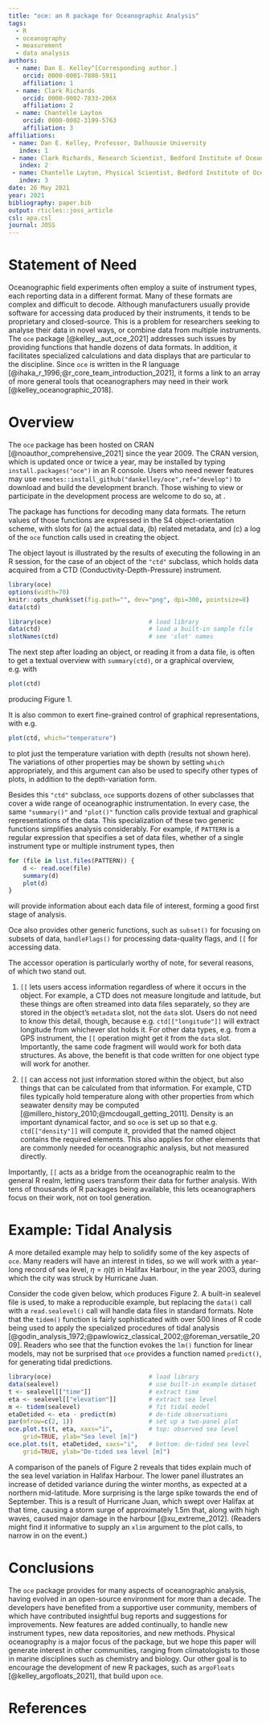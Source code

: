 ```yaml
---
title: "oce: an R package for Oceanographic Analysis"
tags:
  - R
  - oceanography
  - measurement
  - data analysis
authors:
  - name: Dan E. Kelley^[Corresponding author.]
    orcid: 0000-0001-7808-5911
    affiliation: 1
  - name: Clark Richards
    orcid: 0000-0002-7833-206X
    affiliation: 2
  - name: Chantelle Layton
    orcid: 0000-0002-3199-5763
    affiliation: 3
affiliations:
 - name: Dan E. Kelley, Professor, Dalhousie University
   index: 1
 - name: Clark Richards, Research Scientist, Bedford Institute of Oceanography, Department of Fisheries and Oceans, Canada; also Adjunct Professor, Dalhousie University
   index: 2
 - name: Chantelle Layton, Physical Scientist, Bedford Institute of Oceanography, Department of Fisheries and Oceans, Canada
   index: 3
date: 26 May 2021
year: 2021
bibliography: paper.bib
output: rticles::joss_article
csl: apa.csl
journal: JOSS
---
```


# Statement of Need

Oceanographic field experiments often employ a suite of instrument types, each
reporting data in a different format. Many of these formats are complex and
difficult to decode. Although manufacturers usually provide software for
accessing data produced by their instruments, it tends to be proprietary and
closed-source. This is a problem for researchers seeking to analyse their data
in novel ways, or combine data from multiple instruments. The `oce` package
[@kelley__aut_oce_2021] addresses such issues by providing functions that
handle dozens of data formats. In addition, it facilitates specialized
calculations and data displays that are particular to the discipline.  Since
`oce` is written in the R language
[@ihaka_r_1996;@r_core_team_introduction_2021], it forms a link to an array of
more general tools that oceanographers may need in their work
[@kelley_oceanographic_2018].

# Overview

The `oce` package has been hosted on CRAN [@noauthor_comprehensive_2021] since
the year 2009. The CRAN version, which is updated once or twice a year, may be
installed by typing `install.packages("oce")` in an R console. Users who need
newer features may use `remotes::install_github("dankelley/oce",ref="develop")`
to download and build the development branch. Those wishing to view or
participate in the development process are welcome to do so, at
\url{https://github.com/dankelley/oce}.

The package has functions for decoding many data formats.  The return values of
those functions are expressed in the S4 object-orientation scheme, with slots
for (a) the actual data, (b) related metadata, and (c) a log of the `oce`
function calls used in creating the object.

The object layout is illustrated by the results of executing the following in
an R session, for the case of an object of the `"ctd"` subclass, which holds
data acquired from a CTD (Conductivity-Depth-Pressure) instrument.
```r
library(oce)
options(width=70)
knitr::opts_chunk$set(fig.path="", dev="png", dpi=300, pointsize=8)
data(ctd)
```
```r
library(oce)                           # load library
data(ctd)                              # load a built-in sample file
slotNames(ctd)                         # see 'slot' names
```

The next step after loading an object, or reading it from a data file, is often
to get a textual overview with `summary(ctd)`, or a graphical overview, e.g. with
```r
plot(ctd)
```
producing Figure 1.

It is also common to exert fine-grained control of graphical representations,
with e.g.
```r
plot(ctd, which="temperature")
```
to plot just the temperature variation with depth (results not shown here). The
variations of other properties may be shown by setting `which` appropriately,
and this argument can also be used to specify other types of plots, in addition
to the depth-variation form.

Besides this `"ctd"` subclass, `oce` supports dozens of other subclasses that
cover a wide range of oceanographic instrumentation.  In every case, the same
`"summary()"` and `"plot()"` function calls provide textual and graphical
representations of the data.  This specialization of these two generic
functions simplifies analysis considerably.  For example, if `PATTERN` is a
regular expression that specifies a set of data files, whether of a single
instrument type or multiple instrument types, then
```r
for (file in list.files(PATTERN)) {
    d <- read.oce(file)
    summary(d)
    plot(d)
}
```
will provide information about each data file of interest, forming a good
first stage of analysis.

Oce also provides other generic functions, such as `subset()` for focusing on
subsets of data, `handleFlags()` for processing data-quality flags, and `[[`
for accessing data.

The accessor operation is particularly worthy of note, for several reasons, of
which two stand out.

1. `[[` lets users access information regardless of where it occurs in the
   object. For example, a CTD does not measure longitude and latitude, but
these things are often streamed into data files separately, so they are stored
in the object's `metadata` slot, not the `data` slot.  Users do not need to
know this detail, though, because e.g. `ctd[["longitude"]]` will extract
longitude from whichever slot holds it.  For other data types, e.g. from a GPS
instrument, the `[[` operation might get it from the `data` slot.  Importantly,
the same code fragment will would work for both data structures.  As above, the
benefit is that code written for one object type will work for another.

2. `[[` can access not just information stored within the object, but also
   things that can be calculated from that information. For example, CTD files
typically hold temperature along with other properties from which seawater
density may be computed [@millero_history_2010;@mcdougall_getting_2011].
Density is an important dynamical factor, and so `oce` is set up so that e.g.
`ctd[["density"]]` will compute it, provided that the named object contains the
required elements.  This also applies for other elements that are commonly
needed for oceanographic analysis, but not measured directly.

Importantly, `[[` acts as a bridge from the oceanographic realm to the general
R realm, letting users transform their data for further analysis.  With tens of
thousands of R packages being available, this lets oceanographers focus on
their work, not on tool generation.

# Example: Tidal Analysis

A more detailed example may help to solidify some of the key aspects of `oce`.
Many readers will have an interest in tides, so we will work with a year-long
record of sea level, $\eta=\eta(t)$ in Halifax Harbour, in the year 2003,
during which the city was struck by Hurricane Juan.

Consider the code given below, which produces Figure 2.  A built-in sealevel
file is used, to make a reproducible example, but replacing the `data()` call
with a `read.sealevel()` call will handle data files in standard formats.  Note
that the `tidem()` function is fairly sophisticated with over 500 lines of R
code being used to apply the specialized procedures of tidal analysis
[@godin_analysis_1972;@pawlowicz_classical_2002;@foreman_versatile_2009].
Readers who see that the function evokes the `lm()` function for linear models,
may not be surprised that `oce` provides a function named `predict()`, for
generating tidal predictions.

```r
library(oce)                           # load library
data(sealevel)                         # use built-in example dataset
t <- sealevel[["time"]]                # extract time
eta <- sealevel[["elevation"]]         # extract sea level
m <- tidem(sealevel)                   # fit tidal model
etaDetided <- eta - predict(m)         # de-tide observations
par(mfrow=c(2, 1))                     # set up a two-panel plot
oce.plot.ts(t, eta, xaxs="i",          # top: observed sea level
    grid=TRUE, ylab="Sea level [m]")
oce.plot.ts(t, etaDetided, xaxs="i",   # bottom: de-tided sea level
    grid=TRUE, ylab="De-tided sea level [m]")
```

A comparison of the panels of Figure 2 reveals that tides explain much of the
sea level variation in Halifax Harbour.  The lower panel illustrates an
increase of detided variance during the winter months, as expected at a
northern mid-latitude.  More surprising is the large spike towards the end of
September.  This is a result of Hurricane Juan, which swept over Halifax at
that time, causing a storm surge of approximately 1.5m that, along with high
waves, caused major damage in the harbour [@xu_extreme_2012].  (Readers might
find it informative to supply an `xlim` argument to the plot calls, to narrow
in on the event.)

# Conclusions

The `oce` package provides for many aspects of oceanographic analysis, having
evolved in an open-source environment for more than a decade.  The developers
have benefited from a supportive user community, members of which have
contributed insightful bug reports and suggestions for improvements.  New
features are added continually, to handle new instrument types, new data
repositories, and new methods. Physical oceanography is a major focus of the
package, but we hope this paper will generate interest in other communities,
ranging from climatologists to those in marine disciplines such as chemistry
and biology.  Our other goal is to encourage the development of new R packages,
such as `argoFloats` [@kelley_argofloats_2021], that build upon `oce`.

# References

